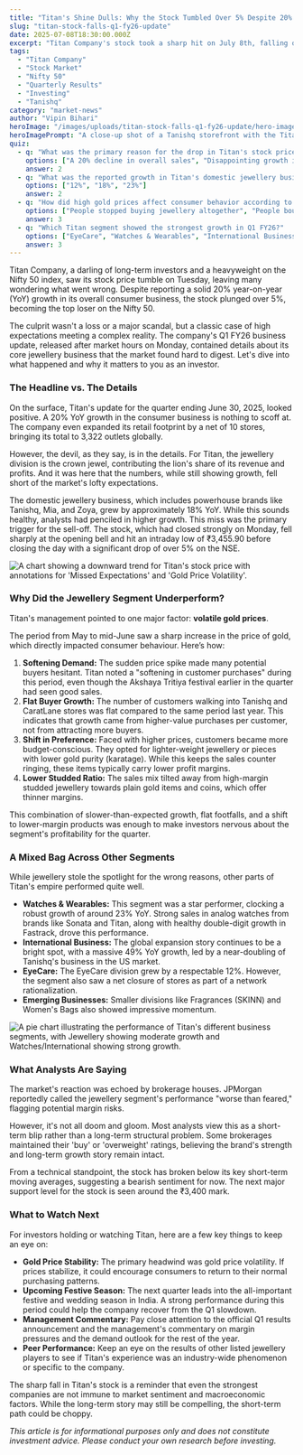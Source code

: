 ```yaml
---
title: "Titan's Shine Dulls: Why the Stock Tumbled Over 5% Despite 20% Growth"
slug: "titan-stock-falls-q1-fy26-update"
date: 2025-07-08T18:30:00.000Z
excerpt: "Titan Company's stock took a sharp hit on July 8th, falling over 5%. We break down the Q1 FY26 business update that spooked investors, revealing why strong headline growth wasn't enough to please the market."
tags:
  - "Titan Company"
  - "Stock Market"
  - "Nifty 50"
  - "Quarterly Results"
  - "Investing"
  - "Tanishq"
category: "market-news"
author: "Vipin Bihari"
heroImage: "/images/uploads/titan-stock-falls-q1-fy26-update/hero-image.jpg"
heroImagePrompt: "A close-up shot of a Tanishq storefront with the Titan logo visible, reflecting the bustling Indian stock market on a screen."
quiz:
  - q: "What was the primary reason for the drop in Titan's stock price on July 8, 2025?"
    options: ["A 20% decline in overall sales", "Disappointing growth in the jewellery segment", "Closure of international stores"]
    answer: 2
  - q: "What was the reported growth in Titan's domestic jewellery business for Q1 FY26?"
    options: ["12%", "18%", "23%"]
    answer: 2
  - q: "How did high gold prices affect consumer behavior according to Titan's update?"
    options: ["People stopped buying jewellery altogether", "People bought more gold coins and bars", "People shifted to lighter-weight and lower-karatage jewellery"]
    answer: 3
  - q: "Which Titan segment showed the strongest growth in Q1 FY26?"
    options: ["EyeCare", "Watches & Wearables", "International Business"]
    answer: 3
---
```


Titan Company, a darling of long-term investors and a heavyweight on the Nifty 50 index, saw its stock price tumble on Tuesday, leaving many wondering what went wrong. Despite reporting a solid 20% year-on-year (YoY) growth in its overall consumer business, the stock plunged over 5%, becoming the top loser on the Nifty 50.

The culprit wasn't a loss or a major scandal, but a classic case of high expectations meeting a complex reality. The company's Q1 FY26 business update, released after market hours on Monday, contained details about its core jewellery business that the market found hard to digest. Let's dive into what happened and why it matters to you as an investor.

### The Headline vs. The Details

On the surface, Titan's update for the quarter ending June 30, 2025, looked positive. A 20% YoY growth in the consumer business is nothing to scoff at. The company even expanded its retail footprint by a net of 10 stores, bringing its total to 3,322 outlets globally.

However, the devil, as they say, is in the details. For Titan, the jewellery division is the crown jewel, contributing the lion's share of its revenue and profits. And it was here that the numbers, while still showing growth, fell short of the market's lofty expectations.

The domestic jewellery business, which includes powerhouse brands like Tanishq, Mia, and Zoya, grew by approximately 18% YoY. While this sounds healthy, analysts had penciled in higher growth. This miss was the primary trigger for the sell-off. The stock, which had closed strongly on Monday, fell sharply at the opening bell and hit an intraday low of ₹3,455.90 before closing the day with a significant drop of over 5% on the NSE.

![A chart showing a downward trend for Titan's stock price with annotations for 'Missed Expectations' and 'Gold Price Volatility'.](/images/uploads/titan-stock-falls-q1-fy26-update/titan-stock-chart.png)

### Why Did the Jewellery Segment Underperform?

Titan's management pointed to one major factor: **volatile gold prices**.

The period from May to mid-June saw a sharp increase in the price of gold, which directly impacted consumer behaviour. Here’s how:

1.  **Softening Demand:** The sudden price spike made many potential buyers hesitant. Titan noted a "softening in customer purchases" during this period, even though the Akshaya Tritiya festival earlier in the quarter had seen good sales.
2.  **Flat Buyer Growth:** The number of customers walking into Tanishq and CaratLane stores was flat compared to the same period last year. This indicates that growth came from higher-value purchases per customer, not from attracting more buyers.
3.  **Shift in Preference:** Faced with higher prices, customers became more budget-conscious. They opted for lighter-weight jewellery or pieces with lower gold purity (karatage). While this keeps the sales counter ringing, these items typically carry lower profit margins.
4.  **Lower Studded Ratio:** The sales mix tilted away from high-margin studded jewellery towards plain gold items and coins, which offer thinner margins.

This combination of slower-than-expected growth, flat footfalls, and a shift to lower-margin products was enough to make investors nervous about the segment's profitability for the quarter.

### A Mixed Bag Across Other Segments

While jewellery stole the spotlight for the wrong reasons, other parts of Titan's empire performed quite well.

*   **Watches & Wearables:** This segment was a star performer, clocking a robust growth of around 23% YoY. Strong sales in analog watches from brands like Sonata and Titan, along with healthy double-digit growth in Fastrack, drove this performance.
*   **International Business:** The global expansion story continues to be a bright spot, with a massive 49% YoY growth, led by a near-doubling of Tanishq's business in the US market.
*   **EyeCare:** The EyeCare division grew by a respectable 12%. However, the segment also saw a net closure of stores as part of a network rationalization.
*   **Emerging Businesses:** Smaller divisions like Fragrances (SKINN) and Women's Bags also showed impressive momentum.

![A pie chart illustrating the performance of Titan's different business segments, with Jewellery showing moderate growth and Watches/International showing strong growth.](/images/uploads/titan-stock-falls-q1-fy26-update/titan-segment-performance.png)

### What Analysts Are Saying

The market's reaction was echoed by brokerage houses. JPMorgan reportedly called the jewellery segment's performance "worse than feared," flagging potential margin risks.

However, it's not all doom and gloom. Most analysts view this as a short-term blip rather than a long-term structural problem. Some brokerages maintained their 'buy' or 'overweight' ratings, believing the brand's strength and long-term growth story remain intact.

From a technical standpoint, the stock has broken below its key short-term moving averages, suggesting a bearish sentiment for now. The next major support level for the stock is seen around the ₹3,400 mark.

### What to Watch Next

For investors holding or watching Titan, here are a few key things to keep an eye on:

*   **Gold Price Stability:** The primary headwind was gold price volatility. If prices stabilize, it could encourage consumers to return to their normal purchasing patterns.
*   **Upcoming Festive Season:** The next quarter leads into the all-important festive and wedding season in India. A strong performance during this period could help the company recover from the Q1 slowdown.
*   **Management Commentary:** Pay close attention to the official Q1 results announcement and the management's commentary on margin pressures and the demand outlook for the rest of the year.
*   **Peer Performance:** Keep an eye on the results of other listed jewellery players to see if Titan's experience was an industry-wide phenomenon or specific to the company.

The sharp fall in Titan's stock is a reminder that even the strongest companies are not immune to market sentiment and macroeconomic factors. While the long-term story may still be compelling, the short-term path could be choppy.

*This article is for informational purposes only and does not constitute investment advice. Please conduct your own research before investing.*